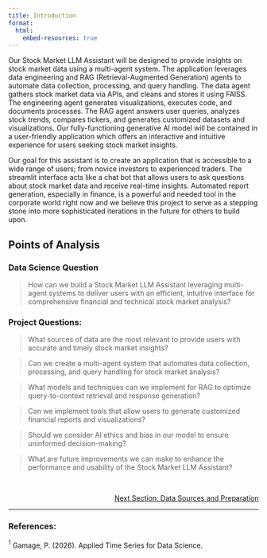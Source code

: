 ```yaml
---
title: Introduction
format:
  html:
    embed-resources: true
---
```


Our Stock Market LLM Assistant will be designed to provide insights on stock market data using a multi-agent system. The application leverages data engineering and RAG (Retrieval-Augmented Generation) agents to automate data collection, processing, and query handling. The data agent gathers stock market data via APIs, and cleans and stores it using FAISS. The engineering agent generates visualizations, executes code, and documents processes. The RAG agent answers user queries, analyzes stock trends, compares tickers, and generates customized datasets and visualizations. Our fully-functioning generative AI model will be contained in a user-friendly application which offers an interactive and intuitive experience for users seeking stock market insights.

Our goal for this assistant is to create an application that is accessible to a wide range of users; from novice investors to experienced traders. The streamlit interface acts like a chat bot that allows users to ask questions about stock market data and receive real-time insights. Automated report generation, especially in finance, is a powerful and needed tool in the corporate world right now and we believe this project to serve as a stepping stone into more sophisticated iterations in the future for others to build upon.

## Points of Analysis

### Data Science Question
> How can we build a Stock Market LLM Assistant leveraging multi-agent systems to deliver users with an efficient, intuitive interface for comprehensive financial and technical stock market analysis?

### Project Questions:

> What sources of data are the most relevant to provide users with accurate and timely stock market insights?

> Can we create a multi-agent system that automates data collection, processing, and query handling for stock market analysis?

> What models and techniques can we implement for RAG to optimize query-to-context retrieval and response generation?

> Can we implement tools that allow users to generate customized financial reports and visualizations?

> Should we consider AI ethics and bias in our model to ensure uninformed decision-making?

> What are future improvements we can make to enhance the performance and usability of the Stock Market LLM Assistant?

<br>
<!-- Reference to next section -->
<div style="text-align: right; font-size: 14px;">
  <a href="2_data.html">Next Section: Data Sources and Preparation</a>
</div>

---

### References:

${^1}$ Gamage, P. (2026). Applied Time Series for Data Science.
